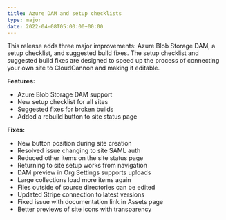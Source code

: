 ```yaml
---
title: Azure DAM and setup checklists
type: major
date: 2022-04-08T05:00:00+00:00
---
```

This release adds three major improvements: Azure Blob Storage DAM, a setup checklist, and suggested build fixes. The setup checklist and suggested build fixes are designed to speed up the process of connecting your own site to CloudCannon and making it editable.

**Features:**

* Azure Blob Storage DAM support
* New setup checklist for all sites
* Suggested fixes for broken builds
* Added a rebuild button to site status page

**Fixes:**

* New button position during site creation
* Resolved issue changing to site SAML auth
* Reduced other items on the site status page
* Returning to site setup works from navigation
* DAM preview in Org Settings supports uploads
* Large collections load more items again
* Files outside of source directories can be edited
* Updated Stripe connection to latest versions
* Fixed issue with documentation link in Assets page
* Better previews of site icons with transparency
